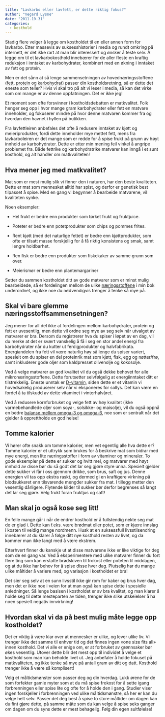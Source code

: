 ```yaml
---
title: "Lavkarbo eller lavfett, er dette riktig fokus?"
author: "Vegard Lysne"
date: "2011.10.31"
categories:
  - kosthold
---
```


Stadig flere velger å legge om kostholdet til en eller annen form for lavkarbo. Etter massevis av suksesshistorier i media og rundt omkring på internett, er det ikke rart at man blir interessert og ønsker å teste selv. Å legge om til et lavkarbokosthold innebærer for de aller fleste en kraftig reduksjon i inntaket av karbohydrater, kombinert med en økning i inntaket av fett og protein.

Men er det sånn at så lenge sammensetningen av hovednæringsstoffene ([fett](naeringsstoffer/fett.qmd), [protein](naeringsstoffer/protein.qmd) og [karbohydrat](naeringsstoffer/karbohydrater.qmd)) passer din kostholdsretning, så er dette det eneste som teller? Hvis vi skal tro på alt vi leser i media, så kan det virke som om mange er av denne oppfatningen. Det er ikke jeg!

Et moment som ofte forsvinner i kostholdsdebatten er matkvalitet. Folk henger seg opp i hvor mange gram karbohydrater eller fett en matvare inneholder, og fokuserer mindre på hvor denne matvaren kommer fra og hvordan den havnet i hyllen på butikken.

Fra lavfettleiren anbefales det ofte å redusere inntaket av kjøtt og meieriprodukter, fordi dette inneholder mye mettet fett, mens fra lavkarboleiren er det mange som er redde for å spise frukt på grunn av høyt innhold av karbohydrater. Dette er etter min mening feil vinkel å angripe problemet fra. Både fettrike og karbohydratrike matvarer kan inngå i et sunt kosthold, og alt handler om matkvaliteten!

## Hva mener jeg med matkvalitet?

Mat som er mest mulig slik vi finner den i naturen, har den beste kvaliteten. Dette er mat som mennesket alltid har spist, og derfor er genetisk best tilpasset å spise. Med en gang vi begynner å bearbeide matvarene, vil kvaliteten synke.

Noen eksempler:

-   Hel frukt er bedre enn produkter som tørket frukt og fruktjuice.

-   Poteter er bedre enn potetprodukter som chips og pommes frites.

-   Rent kjøtt (med det naturlige fettet) er bedre enn kjøttprodukter, som ofte er tilsatt masse forskjellig for å få riktig konsistens og smak, samt lengre holdbarhet.

-   Ren fisk er bedre enn produkter som fiskekaker av samme grunn som over.

-   Meierismør er bedre enn plantemargariner

Setter du sammen kostholdet ditt av gode matvarer som er minst mulig bearbeidede, så er fordelingen mellom de ulike [næringsstoffene](../naeringsstoffer.qmd) i min bok underordnet, og ikke noe du nødvendigvis trenger å tenke så mye på.

## Skal vi bare glemme næringsstoffsammensetningen?

Jeg mener for all del ikke at fordelingen mellom karbohydrater, protein og fett er uvesentlig, men dette vil ordne seg mye av seg selv når utvalget av matvarer er bra. Dersom du registrerer hva du spiser i løpet av en dag, vil du merke at det er svært vanskelig å få i seg en stor andel energi fra karbohydrater når du kutter ut ferdigprodukter og halvfabrikata. Energiandelen fra fett vil være naturlig høy så lenge du spiser variert, spesielt om du spiser en del proteinrik mat som kjøtt, fisk, egg og nøtter/frø, samt inkluderer gode oljer som kaldpresset olivenolje og kokosolje.

Ved å velge matvarer av god kvalitet vil du også dekke behovet for alle mikronæringsstoffene. Dette forutsetter selvfølgelig at energiinntaket ditt er tilstrekkelig. Eneste unntak er [D-vitamin](naeringsstoffer/dvitamin.qmd), siden dette er et vitamin vi hovedsakelig produserer selv når vi eksponeres for sollys. Det kan være en fordel å ta tilskudd av dette vitaminet i vinterhalvåret.

Ved å redusere kornforbruket og velge fett av høy kvalitet (ikke varmebehandlede oljer som soya-, solsikke- og maisolje), vil du også oppnå en bedre [balanse mellom omega-3 og omega-6](omega-3-6.qmd), noe som er sentralt når det gjelder å opprettholde en god helse!

## Tomme kalorier

Vi hører ofte snakk om tomme kalorier, men vet egentlig alle hva dette er? Tomme kalorier er et uttrykk som brukes for å beskrive mat som bidrar med mye energi, men lite næringsstoffer i form av vitaminer og mineraler. To gode eksempler på dette er sukker og hvitt mel, og matvarer med høyt innhold av disse bør du så godt det lar seg gjøre styre unna. Spesielt gjelder dette sukker vi får i oss gjennom drikke, som brus, saft og jus. Denne energien vil tas opp ekstra raskt, og dermed gi en kraftigere virkning på blodsukkeret enn tilsvarende mengder sukker fra mat. I tillegg metter den vesentlig dårligere. Flytende kilder til sukker bør derfor begrenses så langt det lar seg gjøre. Velg frukt foran fruktjus og saft!

## Man skal jo også kose seg litt!

En felle mange går i når de endrer kosthold er å fullstendig nekte seg mat de er glad i. Dette kan f.eks. være brødmat eller potet, som er kjære innslag i kosten til veldig mange nordmenn. Husk at en suksessfull livsstilsendring innebærer at du klarer å følge ditt nye kosthold resten av livet, og da kommer man ikke langt med å være ekstrem.

Etterhvert finner du kanskje ut at disse matvarene ikke er like viktige for deg som de en gang var. Ved å eksperimentere med ulike matvarer finner du fort flere ting som kan erstatte brødskiven til frokost eller poteten til middagen, og at du ikke har behov for å spise disse hver dag. Plutselig har du mange ulike måltider å variere med, og variasjon i kostholdet er bra!

Det sier seg selv at en sunn livsstil ikke gir rom for kaker og brus hver dag, men det er ikke noe i veien for at man også kan spise dette i spesielle anledninger. Så lenge basisen i kostholdet er av bra kvalitet, og man klarer å holde seg til dette mesteparten av tiden, trenger ikke slike utskeielser å ha noen spesielt negativ innvirkning!

## Hvordan skal vi da på best mulig måte legge opp kostholdet?

Det er viktig å være klar over at mennesker er ulike, og lever ulike liv. Vi trenger ikke det samme til enhver tid og det finnes ingen «one size fits all» innen kosthold. Det vi alle er enige om, er at forbruket av grønnsaker bør økes vesentlig. Utover dette blir det mest opp til individet å velge et kosthold som man kan beholde livet ut. Jeg anbefaler å holde fokuset på matkvaliteten, og ikke tenke så mye på antall gram av ditt og datt. Kosthold trenger ikke å være så komplisert!

Velg et måltidsmønster som passer deg og din hverdag. Lukk ørene for de som forfekter gamle myter som at du må spise frokost for å sette igang forbrenningen eller spise lite og ofte for å holde den i gang. Studier viser ingen forskjeller i forbrenningen ved ulike måltidsmønstre, så her er kan du velge helt selv. Passer det deg best å spise to store måltider om dagen kan du fint gjøre dette, på samme måte som du kan velge å spise seks ganger om dagen om du syns dette er mest behagelig. Følg din egen sultfølelse!
